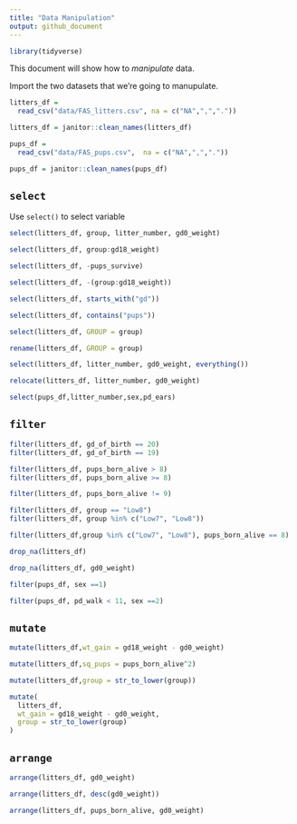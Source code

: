 ```yaml
---
title: "Data Manipulation"
output: github_document
---
```


```r
library(tidyverse) 
```

This document will show how to *manipulate* data.

Import the two datasets that we're going to manupulate.

```r
litters_df = 
  read_csv("data/FAS_litters.csv", na = c("NA",",","."))

litters_df = janitor::clean_names(litters_df)

pups_df = 
  read_csv("data/FAS_pups.csv",  na = c("NA",",","."))

pups_df = janitor::clean_names(pups_df)
```

## `select`

Use `select()` to select variable

```r
select(litters_df, group, litter_number, gd0_weight)

```

```r
select(litters_df, group:gd18_weight)
```

```r
select(litters_df, -pups_survive)
```

```r
select(litters_df, -(group:gd18_weight))
```

```r
select(litters_df, starts_with("gd"))

select(litters_df, contains("pups"))
```

```r
select(litters_df, GROUP = group)

rename(litters_df, GROUP = group)

select(litters_df, litter_number, gd0_weight, everything())

relocate(litters_df, litter_number, gd0_weight)
```

```r
select(pups_df,litter_number,sex,pd_ears)
```

## `filter`

```r
filter(litters_df, gd_of_birth == 20)
filter(litters_df, gd_of_birth == 19)
```

```r
filter(litters_df, pups_born_alive > 8)
filter(litters_df, pups_born_alive >= 8)
```

```r
filter(litters_df, pups_born_alive != 9)
```

```r
filter(litters_df, group == "Low8")
filter(litters_df, group %in% c("Low7", "Low8"))
```

```r
filter(litters_df,group %in% c("Low7", "Low8"), pups_born_alive == 8)
```

```r
drop_na(litters_df)

drop_na(litters_df, gd0_weight)
```

```r
filter(pups_df, sex ==1)

filter(pups_df, pd_walk < 11, sex ==2)
```



## `mutate`

```r
mutate(litters_df,wt_gain = gd18_weight - gd0_weight)

mutate(litters_df,sq_pups = pups_born_alive^2)

mutate(litters_df,group = str_to_lower(group))

mutate(
  litters_df,
  wt_gain = gd18_weight - gd0_weight,
  group = str_to_lower(group)
)
```


## `arrange`

```r
arrange(litters_df, gd0_weight)

arrange(litters_df, desc(gd0_weight))

arrange(litters_df, pups_born_alive, gd0_weight)
```










